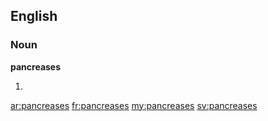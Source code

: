 ==English==

===Noun===
'''pancreases'''

# {{plural of|[[pancreas]]}}

[[ar:pancreases]]
[[fr:pancreases]]
[[my:pancreases]]
[[sv:pancreases]]